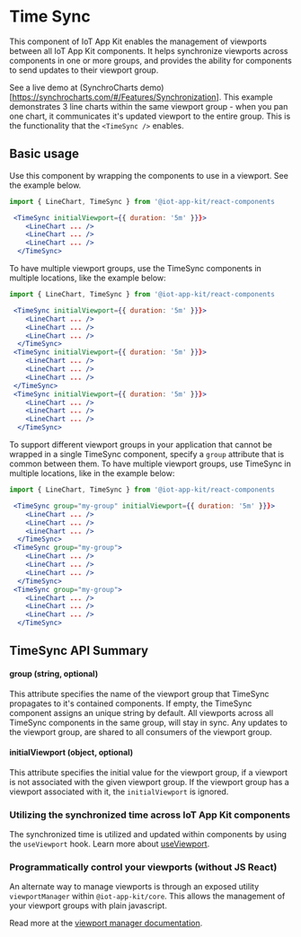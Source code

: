 
<Meta title="Components/TimeSync" />

# Time Sync 
This component of IoT App Kit enables the management of viewports between all IoT App Kit components. It helps synchronize viewports across components 
in one or more groups, and provides the ability for components to send updates to their viewport group.

See a live demo at (SynchroCharts demo)[https://synchrocharts.com/#/Features/Synchronization]. This example
demonstrates 3 line charts within the same viewport group - when you pan one chart, it communicates it's updated viewport to the entire group. This is the functionality that the `<TimeSync />` enables.

## Basic usage

Use this component by wrapping the components to use in a viewport.  See the example below.

```jsx
import { LineChart, TimeSync } from '@iot-app-kit/react-components

 <TimeSync initialViewport={{ duration: '5m' }}}>
    <LineChart ... />
    <LineChart ... />
    <LineChart ... />
  </TimeSync>
```

To have multiple viewport groups,  use the TimeSync components in multiple locations, like the example below:

```jsx
import { LineChart, TimeSync } from '@iot-app-kit/react-components

 <TimeSync initialViewport={{ duration: '5m' }}}>
    <LineChart ... />
    <LineChart ... />
    <LineChart ... />
  </TimeSync>
 <TimeSync initialViewport={{ duration: '5m' }}}>
    <LineChart ... />
    <LineChart ... />
    <LineChart ... />
 </TimeSync>
 <TimeSync initialViewport={{ duration: '5m' }}}>
    <LineChart ... />
    <LineChart ... />
    <LineChart ... />
  </TimeSync>
```

To support different viewport groups in your application that cannot be wrapped in a single TimeSync component, specify a `group` 
attribute that is common between them.  To have multiple viewport groups, use TimeSync in multiple locations, like in the example below:

```jsx
import { LineChart, TimeSync } from '@iot-app-kit/react-components

 <TimeSync group="my-group" initialViewport={{ duration: '5m' }}}>
    <LineChart ... />
    <LineChart ... />
    <LineChart ... />
  </TimeSync>
 <TimeSync group="my-group">
    <LineChart ... />
    <LineChart ... />
    <LineChart ... />
  </TimeSync>
 <TimeSync group="my-group">
    <LineChart ... />
    <LineChart ... />
    <LineChart ... />
  </TimeSync>
```

## TimeSync API Summary

#### group (string, optional)

This attribute specifies the name of the viewport group that TimeSync propagates to it's contained components. If empty, the TimeSync component 
assigns an unique string by default. All viewports across all TimeSync components in the same group, will stay in sync.
Any updates to the viewport group, are shared to all consumers of the viewport group.

#### initialViewport (object, optional)

This attribute specifies the initial value for the viewport group, if a viewport is not associated with the given viewport group. 
If the viewport group has a viewport associated with it, the `initialViewport` is ignored.

### Utilizing the synchronized time across IoT App Kit components

The synchronized time is utilized and updated within components by using the `useViewport` hook.
Learn more about [useViewport](https://github.com/awslabs/iot-app-kit/tree/main/docs/useViewport.md).

### Programmatically control your viewports (without JS React)

An alternate way to manage viewports is through an exposed utility `viewportManager` within `@iot-app-kit/core`. This 
allows the management of your viewport groups with plain javascript.

Read more at the [viewport manager documentation](https://github.com/awslabs/iot-app-kit/tree/main/docs/ViewportManager.md).
